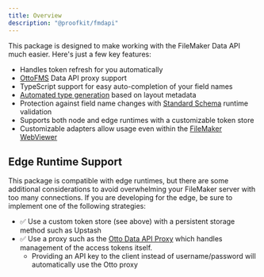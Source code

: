 ```yaml
---
title: Overview
description: "@proofkit/fmdapi"
---
```


This package is designed to make working with the FileMaker Data API much easier. Here's just a few key features:

- Handles token refresh for you automatically
- [OttoFMS](https://ottofms.com/) Data API proxy support
- TypeScript support for easy auto-completion of your field names
- [Automated type generation](/docs/typegen) based on layout metadata
- Protection against field name changes with [Standard Schema](https://standardschema.dev/) runtime validation
- Supports both node and edge runtimes with a customizable token store
- Customizable adapters allow usage even within the [FileMaker WebViewer](/docs/webviewer)

## Edge Runtime Support

This package is compatible with edge runtimes, but there are some additional considerations to avoid overwhelming your FileMaker server with too many connections. If you are developing for the edge, be sure to implement one of the following strategies:

- ✅ Use a custom token store (see above) with a persistent storage method such as Upstash
- ✅ Use a proxy such as the [Otto Data API Proxy](https://www.ottofms.com/docs/otto/working-with-otto/proxy-api-keys/data-api) which handles management of the access tokens itself.
  - Providing an API key to the client instead of username/password will automatically use the Otto proxy
